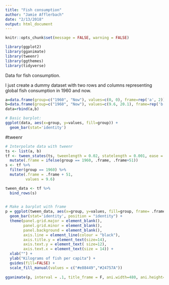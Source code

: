 ```yaml
---
title: "Fish consumption"
author: "Jamie Afflerbach"
date: "2/13/2018"
output: html_document
---
```


```r

knitr::opts_chunk$set(message = FALSE, warning = FALSE)

library(ggplot2)
library(gganimate)
library(tweenr)
library(ggthemes)
library(tidyverse)
```

Data for fish consumption.

I just create a dummy dataset with two rows and columns representing global fish consumption in 1960 and now.

```r

a=data.frame(group=c("1960", "Now"), values=c(0, 0), frame=rep('a', 2))
b=data.frame(group=c("1960", "Now"), values=c(9.6, 20.1), frame=rep('b', 2))
data=rbind(a,b)	

# Basic barplot:
ggplot(data, aes(x=group, y=values, fill=group)) + 
  geom_bar(stat='identity')
```

#tweenr


```r
 

# Interpolate data with tweenr
ts <- list(a, b)
tf <- tween_states(ts, tweenlength = 0.02, statelength = 0.001, ease = c('cubic-in-out'), nframes = 50) %>%
  mutate(.frame = ifelse(group == 1960, .frame, .frame+51))
s <- tf %>%
  filter(group == 1960) %>%
  mutate(.frame = .frame + 51,
         values = 9.6)

tween_data <- tf %>%
  bind_rows(s)

 
# Make a barplot with frame
p = ggplot(tween_data, aes(x=group, y=values, fill=group, frame= .frame)) + 
  geom_bar(stat='identity', position = "identity") +
  theme(panel.grid.major = element_blank(), 
        panel.grid.minor = element_blank(),
        panel.background = element_blank(), 
        axis.line = element_line(colour = "black"),
        axis.title.y = element_text(size=14),
        axis.text.y = element_text( size=12),
        axis.text.x = element_text(size = 14)) +
  xlab("") +
  ylab("Kilograms of fish per capita") +
  guides(fill=FALSE) +
  scale_fill_manual(values = c("#e88449","#24757A"))
  
gganimate(p, interval = .1, title_frame = F, ani.width=480, ani.height=480, filename = "fishconsumption.gif")

```







